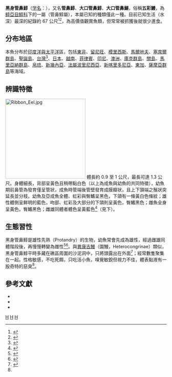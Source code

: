 {{Speciesbox 
| image = Rhinomuraena quaesita closeup.jpg
| image_width = 250px
| image_caption = 雄性頭部特寫
| image2 = Muraenidae - Rhinomuraena quaesita.jpg
| image2_width = 250px
| image2_caption = 雌性
| status = LC
| status_system = IUCN3.1
| status_ref = <ref>{{IUCN|id=155301 |title=''Rhinomuraena quaesita'' |assessors=McCosker, J.E. |version=2012.1 |year=2012 |accessdate=16 July 2012}}</ref>
| taxon = Rhinomuraena quaesita
| authority =  [[Samuel_Garman|Garman]], 1888<ref>{{cite journal | author = Samuel Garman | title = On an eel from the Marshall Islands | journal = Bulletin of the Essex Institute | volume = 20 | pages = 114–116 | year = 1888 | url = http://biostor.org/reference/59814 }}</ref>
| synonyms = 
*''Rhinomuraea quaesita''<br /><small> Garman, 1888</small>''
*''Rhinomuraena ambonensis''<br /><small>Barbour, 1908</small>''
}}

'''黑身管鼻鯙'''（[[学名|学名]]：''{{lang|la|Rhinomuraena quaesita}}''），又名'''管鼻鯙'''、'''大口管鼻鯙'''、'''大口管鼻鱔'''，俗稱'''五彩鰻'''，為[[鯙亞目|鯙亞目]][[鯙科|鯙科]]下的一屬（管鼻鯙屬），本屬已知的種類僅此一種。目前已知生活（水深）最深的紀錄約 67 公尺<ref>{{FishBase_species|genus=Rhinomuraena|species=quaesita|year=2011|month=12}}</ref><ref>{{cite book | author = Allen Gerald R. & Erdmann Mark V. | title = Reef Fishes of the East Indies | publisher = Universitiy of Hawai'i Press | volume = I–III |date=2012年6月}}</ref>，為高價值觀賞魚類，但常常被抓獲後就很少進食。

== 分布地區 ==
本魚分布於[[印度洋-太平洋海域|印度洋與太平洋]]區，包括[[東非|東非]]、[[留尼旺|留尼旺]]、[[模里西斯|模里西斯]]、[[馬爾地夫|馬爾地夫]]、[[塞席爾群島|塞席爾群島]]、[[聖誕島|聖誕島]]、[[台灣|台灣]]<ref>{{cite journal | author = Hong-Ming Chen（陳鴻鳴）, Kwang-Tsao Shao（邵廣昭） & Che-Tsung Chen（陳哲聰） | title = A review of the muraenid eels（family Muraenidae） from Taiwan with descriptions of twelve new records（台灣海域產鯙科魚類兼記其十二新記錄種） | journal = Zoological Studies | volume = 33 | number = 1 | pages = 44–64 | year = 1994 | url = http://zoolstud.sinica.edu.tw/Journals/33.1/44.pdf }}</ref>、[[日本|日本]]、[[越南|越南]]、[[菲律賓|菲律賓]]、[[印尼|印尼]]、[[澳洲|澳洲]]、[[庫克群島|庫克群島]]、[[關島|關島]]、[[馬里亞納群島|馬里亞納群島]]、[[帛琉|帛琉]]、[[新幾內亞|新幾內亞]]、[[法屬波里尼西亞|法屬波里尼西亞]]、[[新喀里多尼亞|新喀里多尼亞]]、[[東加|東加]]、[[薩摩亞群島|薩摩亞群島]]等海域。

== 辨識特徵 ==
[[File:Ribbon_Eel.jpg|250px]]
體長約 0.9 至 1 公尺，最長可達 1.3 公尺。身體細長，背部呈黃色且稍帶點白色（以上為成魚與幼魚的共同特徵），幼魚期前鼻管為發育僅呈管狀，成魚時管端後管壁發育成膜瓣狀，且上下頷端之鬚狀突延長並分枝。幼魚及亞成魚全體、虹彩與臀鰭呈黑色，下頜有一條黃白色條紋；雄性體側呈鮮明的藍色，吻部、虹彩及大部分的下頜則呈黃色，臀鰭黑色；雌魚全身呈黃色，臀鰭黑色；雌雄同體者體色呈黃藍色<ref name = FishDBr.quaesita>{{cite web | url = http://fishdb.sinica.edu.tw/chi/species.php?id=380781 | title = 管鼻鯙 | author = 台湾鱼类资料库}}</ref>（見下）。

== 生態習性 ==
黑身管鼻鯙是雄性先熟（Protandry）的生物，幼魚常會先成為雄性，經過雌雄同體階段後，再慢慢轉變為雌性<ref>{{cite book | author = 中野博美, 松澤誠二著. 張東君譯 | title = 魚的時間 | trans_title = 魚の時間 | publisher = 維京國際 | year = 2007 | page = p.28 | isbn = 978-986-7428-62-2 }}</ref><ref>{{cite journal | author = Yvonne Sadovy De Mitcheson & Min Liu | title = Functional hermaphroditism in teleosts | journal = Fish and Fisheries | volume = 9 | pages = 1–43 | year = 2008 | doi = 10.1111/j.1467-2979.2007.00266.x | url = }}</ref>。與[[異康吉鰻|異康吉鰻]]（園鰻，Heterocongrinae）類似，黑身管鼻鯙平時多藏在礁區周圍的沙泥洞中，只將頭露出在外面<ref>{{cite book | author = Ewald Lieske & Robert Myers | title = Collins Pocket Guide - Coral Reef Fishes of the Indo-Pacific and Carribean: Indo-Pacific and Caribbean | url = https://archive.org/details/coralreeffishesc0000lies_n8t3 | publisher = Haper Collins Publishers | year = 1994 | isbn = 9780002199742 }}</ref>；經常數隻聚集在一起。性格敏感，不吃死餌，只吃活小魚，嗅覺敏銳但視力不佳，體表黏液有一股奇特的惡臭<ref name = FishDBr.quaesita/>。

==參考文獻==
{{reflist}}

{{refbegin}}
* {{cite book | author = 沈世傑等人 | title = 臺灣魚類誌 | publisher = 國立台灣大學動物系 | year = 1993  | url = | isbn = 957-9019-44-4 }}
* {{cite book | author = Dick Mills | title = 世界觀賞魚圖鑑 | publisher = 貓頭鷹出版社 | origyear = 1996.6 | edition = 2008.4 | isbn = 978-986-6651-10-6 }}
* {{cite book | author = John E. Randall, Gerald R. Allen & Roger C. Steene | title = Fishes of the Great Barrier Reef and Coral Sea | url = https://archive.org/details/fishesofgreatbar0000rand | publisher = University of Hawaii Press | page = p.506 | isbn = 9780824818951 |date=1997年1月}}
{{refend}}

{{commons category|Rhinomuraena quaesita}}
{{鰻魚}}
{{Taxonbar|from=Q917209}}

[[Category:觀賞魚|H]]
[[Category:管鼻鯙屬|H]]
[[Category:1888年描述的鱼类|H]]